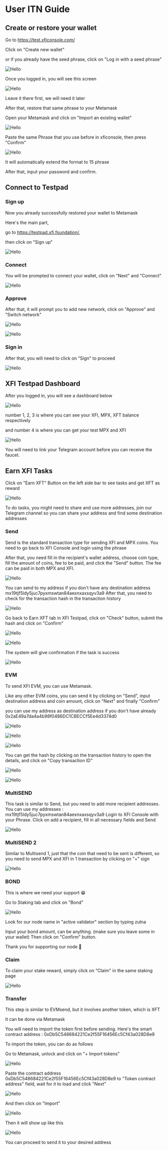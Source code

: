  
 # User ITN Guide

 ## Create or restore your wallet
Go to https://test.xficonsole.com/

Click on "Create new wallet"

or if you already have the seed phrase, click on "Log in with a seed phrase"

![Hello](https://docs.cryptonode.id/~gitbook/image?url=https:%2F%2F3497354227-files.gitbook.io%2F%7E%2Ffiles%2Fv0%2Fb%2Fgitbook-x-prod.appspot.com%2Fo%2Fspaces%252F67zQDvIDaq5eyeyj13eH%252Fuploads%252FadCoIckfL1OhBRUUwfwS%252Fimage.png%3Falt=media%26token=71819f0d-afd1-467c-bff0-fcb69d25ab86&width=768&dpr=1&quality=100&sign=dd97d9692b0cec4f494e02d4c4a1600931bad0e770c15b50d8a1b3141baf84ff)

Once you logged in, you will see this screen

![Hello](https://docs.cryptonode.id/~gitbook/image?url=https:%2F%2F3497354227-files.gitbook.io%2F%7E%2Ffiles%2Fv0%2Fb%2Fgitbook-x-prod.appspot.com%2Fo%2Fspaces%252F67zQDvIDaq5eyeyj13eH%252Fuploads%252FNutfYPwGaL0YvfKBwtin%252Fimage.png%3Falt=media%26token=474c5e52-4f65-4fb8-a5a1-86e55dbaeb6b&width=768&dpr=1&quality=100&sign=e5f7a5a8f943ab739e9ebafb8e2d0c1a0a7b5be13d64c6bae754e2f331b63a4f)

Leave it there first, we will need it later

After that, restore that same phrase to your Metamask

Open your Metamask and click on "Import an existing wallet"

![Hello](https://docs.cryptonode.id/~gitbook/image?url=https:%2F%2F3497354227-files.gitbook.io%2F%7E%2Ffiles%2Fv0%2Fb%2Fgitbook-x-prod.appspot.com%2Fo%2Fspaces%252F67zQDvIDaq5eyeyj13eH%252Fuploads%252F2zatpiZFlfvPUR6B5yC5%252Fimage.png%3Falt=media%26token=dd323ac9-8864-4fa0-88b6-1ca6b94bcb90&width=768&dpr=1&quality=100&sign=d35393efa3000198b4773cf7eeaefe9bf56818fff7309b5d9c6c25c7b48b30b4)

Paste the same Phrase that you use before in xficonsole, then press "Confirm"

![Hello](https://docs.cryptonode.id/~gitbook/image?url=https:%2F%2F3497354227-files.gitbook.io%2F%7E%2Ffiles%2Fv0%2Fb%2Fgitbook-x-prod.appspot.com%2Fo%2Fspaces%252F67zQDvIDaq5eyeyj13eH%252Fuploads%252F1YTQRCkTOZBUZOmURnxA%252Fimage.png%3Falt=media%26token=c8f9d80e-1009-4494-b962-5da73b205450&width=768&dpr=1&quality=100&sign=fd982a4a4ac9a151a3d257ee7bfcc25cf5d3df26a96427e7edb9c00687793581)

<Callout type="info" emoji="ℹ️">
It will automatically extend the format to 15 phrase
</Callout>

After that, input your password and confirm.

## Connect to Testpad

### Sign up
Now you already successfully restored your wallet to Metamask

Here's the main part,

go to https://testpad.xfi.foundation/,

then click on "Sign up"

![Hello](https://docs.cryptonode.id/~gitbook/image?url=https:%2F%2F3497354227-files.gitbook.io%2F%7E%2Ffiles%2Fv0%2Fb%2Fgitbook-x-prod.appspot.com%2Fo%2Fspaces%252F67zQDvIDaq5eyeyj13eH%252Fuploads%252FQG6zymVtndY02Enjfh8n%252Fimage.png%3Falt=media%26token=89ebb5a0-3a40-44ee-9362-d985ad28741f&width=768&dpr=1&quality=100&sign=2f5b43e553123f1fb22adad8d45aad3e37cb4430f888dabb1f9b7b9573dbc175)

### Connect

You will be prompted to connect your wallet, click on "Next" and "Connect"

![Hello](https://docs.cryptonode.id/~gitbook/image?url=https:%2F%2F3497354227-files.gitbook.io%2F%7E%2Ffiles%2Fv0%2Fb%2Fgitbook-x-prod.appspot.com%2Fo%2Fspaces%252F67zQDvIDaq5eyeyj13eH%252Fuploads%252F0EjKfAyqUl0rRHFcizYP%252Fimage.png%3Falt=media%26token=b12e3cf5-0963-47c9-8d22-f535afe30e7f&width=768&dpr=1&quality=100&sign=80adc73d08debb0ee276f081f1579c4310b59a67f5f21173d2032a8e9e501601)

### Approve

After that, it will prompt you to add new network, click on "Approve" and "Switch network"

![Hello](https://docs.cryptonode.id/~gitbook/image?url=https:%2F%2F3497354227-files.gitbook.io%2F%7E%2Ffiles%2Fv0%2Fb%2Fgitbook-x-prod.appspot.com%2Fo%2Fspaces%252F67zQDvIDaq5eyeyj13eH%252Fuploads%252Ft3DydbpyfwPChcQ29zJ8%252Fimage.png%3Falt=media%26token=b61093c6-1f11-4936-92be-8dacb92759ab&width=768&dpr=1&quality=100&sign=cb4fb1f86be7b98fbec681cc1afc29cff885f4f6865b227275b8bfef79fc0427)

![Hello](https://docs.cryptonode.id/~gitbook/image?url=https:%2F%2F3497354227-files.gitbook.io%2F%7E%2Ffiles%2Fv0%2Fb%2Fgitbook-x-prod.appspot.com%2Fo%2Fspaces%252F67zQDvIDaq5eyeyj13eH%252Fuploads%252FR6ja4Kq1h8EezAtGZ452%252Fimage.png%3Falt=media%26token=93516129-d5d0-4676-a11a-7aa74efc90ab&width=768&dpr=1&quality=100&sign=37b07a3b79fa33c83f02470a564afe70cb8878b5dfa2971f12f49476c5795c05)

### Sign in

After that, you will need to click on "Sign" to proceed

![Hello](https://docs.cryptonode.id/~gitbook/image?url=https:%2F%2F3497354227-files.gitbook.io%2F%7E%2Ffiles%2Fv0%2Fb%2Fgitbook-x-prod.appspot.com%2Fo%2Fspaces%252F67zQDvIDaq5eyeyj13eH%252Fuploads%252FFtvgJ0GdztlYwEaBT7Ov%252Fimage.png%3Falt=media%26token=e69717af-3a17-42be-8735-c2f39c66587b&width=768&dpr=1&quality=100&sign=a886edba797ba762dce35fbac6ad67a6b5e60c18495576a3c056a306b9ef0560)

## XFI Testpad Dashboard

After you logged in, you will see a dashboard below

![Hello](https://docs.cryptonode.id/~gitbook/image?url=https:%2F%2F3497354227-files.gitbook.io%2F%7E%2Ffiles%2Fv0%2Fb%2Fgitbook-x-prod.appspot.com%2Fo%2Fspaces%252F67zQDvIDaq5eyeyj13eH%252Fuploads%252Fc5D9BTqc4wPlwXpb757p%252FScreenshot%25202024-03-21%2520112953.png%3Falt=media%26token=9b2cd522-3abc-445b-9dc7-71aea9a72fe6&width=768&dpr=1&quality=100&sign=bf352722d81b5a0a215c7df1434defc358485de73ab418fc248d5485d6f1ac94)

number 1, 2, 3 is where you can see your XFI, MPX, XFT balance respectively

and number 4 is where you can get your test MPX and XFI

![Hello](https://docs.cryptonode.id/~gitbook/image?url=https:%2F%2F3497354227-files.gitbook.io%2F%7E%2Ffiles%2Fv0%2Fb%2Fgitbook-x-prod.appspot.com%2Fo%2Fspaces%252F67zQDvIDaq5eyeyj13eH%252Fuploads%252FqtLxdUDc1L8ZjJJ0lvgz%252Fimage.png%3Falt=media%26token=251644ff-0e20-45e0-8348-3c260b8f541d&width=768&dpr=1&quality=100&sign=a8acd55620eb6ad24e736243f3b15298c7c5b67a120330915818abe56ef2e67d)

You will need to link your Telegram account before you can receive the faucet.

## Earn XFI Tasks

Click on "Earn XFT" Button on the left side bar to see tasks and get XFT as reward

![Hello](https://docs.cryptonode.id/~gitbook/image?url=https:%2F%2F3497354227-files.gitbook.io%2F%7E%2Ffiles%2Fv0%2Fb%2Fgitbook-x-prod.appspot.com%2Fo%2Fspaces%252F67zQDvIDaq5eyeyj13eH%252Fuploads%252FoIIFJXHozzX8eQktZtFX%252Fimage.png%3Falt=media%26token=c7486090-1c62-49b9-801a-2057e1f4f8a0&width=768&dpr=1&quality=100&sign=c833799c535c5673ab5c42910bdf85acaa7432e327464408edaaf5d4b16bfa56)

<Callout type="info" emoji="ℹ️">
  To do tasks, you might need to share and use more addresses, join our Telegram channel so you can share your address and find some destination addresses
</Callout>

### Send
Send is the standard transaction type for sending XFI and MPX coins.
You need to go back to XFI Console and login using the phrase

After that, you need fill in the recipient's wallet address, choose coin type, fill the amount of coins, fee to be paid, and click the "Send" button. The fee can be paid in both MPX and XFI.

![Hello](https://docs.cryptonode.id/~gitbook/image?url=https:%2F%2F3497354227-files.gitbook.io%2F%7E%2Ffiles%2Fv0%2Fb%2Fgitbook-x-prod.appspot.com%2Fo%2Fspaces%252F67zQDvIDaq5eyeyj13eH%252Fuploads%252FNPYsfRYL32CfVbRgK0tZ%252Fimage.png%3Falt=media%26token=d640f340-5d84-41b2-963d-da519a0dfa5a&width=768&dpr=1&quality=100&sign=1bfea36ce2fd6e3c2d57aa107876dc8898a49e1ca73e97ad14919f25834fd434)

You can send to my address if you don't have any destination address mx19tjf5ldy5juc7pyxmswtan84aexnxaxsqyv3a9
After that, you need to check for the transaction hash in the transaction history

![Hello](https://docs.cryptonode.id/~gitbook/image?url=https:%2F%2F3497354227-files.gitbook.io%2F%7E%2Ffiles%2Fv0%2Fb%2Fgitbook-x-prod.appspot.com%2Fo%2Fspaces%252F67zQDvIDaq5eyeyj13eH%252Fuploads%252F9HhAAEQXsk9790k33G7q%252Fimage.png%3Falt=media%26token=080e92ec-fa51-449a-9ebc-1fbd42bdce47&width=768&dpr=1&quality=100&sign=55b7e9c4b0ef413b0f9846746539d988931abd650159cb0151722871a3e12a92)

Go back to Earn XFT tab in XFI Testpad, click on "Check" button, submit the hash and click on "Confirm"

![Hello](https://docs.cryptonode.id/~gitbook/image?url=https:%2F%2F3497354227-files.gitbook.io%2F%7E%2Ffiles%2Fv0%2Fb%2Fgitbook-x-prod.appspot.com%2Fo%2Fspaces%252F67zQDvIDaq5eyeyj13eH%252Fuploads%252FahahXChOEIdZaBaYnjh2%252Fimage.png%3Falt=media%26token=dadf62ad-2df6-43f5-9ddb-57df97c5aa60&width=768&dpr=1&quality=100&sign=789cef6443bcda7b04aa98d8a4e77e9bdfe9cef7c3ca47520f8425bab09d5aa0)

![Hello](https://docs.cryptonode.id/~gitbook/image?url=https:%2F%2F3497354227-files.gitbook.io%2F%7E%2Ffiles%2Fv0%2Fb%2Fgitbook-x-prod.appspot.com%2Fo%2Fspaces%252F67zQDvIDaq5eyeyj13eH%252Fuploads%252FGniSRdB06dzUeKPXzZvb%252Fimage.png%3Falt=media%26token=d24cb371-6c9c-49a0-929e-bc1936b080b4&width=768&dpr=1&quality=100&sign=50fc635a66107b9f2632cda9170df96272095c2255bd26a086ac42c59c09190b)

The system will give confirmation if the task is success

![Hello](https://docs.cryptonode.id/~gitbook/image?url=https:%2F%2F3497354227-files.gitbook.io%2F%7E%2Ffiles%2Fv0%2Fb%2Fgitbook-x-prod.appspot.com%2Fo%2Fspaces%252F67zQDvIDaq5eyeyj13eH%252Fuploads%252FU1IgyFJ6vYDIxutGleAf%252Fimage.png%3Falt=media%26token=87218ba3-9090-449e-b840-a2d773784b16&width=768&dpr=1&quality=100&sign=d72f82a5c45324ab3083061ac8909e1b24b56d21ab9d1c376010a597da8adb3c)

### EVM

To send XFI EVM, you can use Metamask.

Like any other EVM coins, you can send it by clicking on "Send", input destination address and coin amount, click on "Next" and finally "Confirm"

you can use my address as destination address if you don't have already 0x2aE49a7da4a4b98f0486DC1CBECCf5Ee4d3374d0

![Hello](https://docs.cryptonode.id/~gitbook/image?url=https:%2F%2F3497354227-files.gitbook.io%2F%7E%2Ffiles%2Fv0%2Fb%2Fgitbook-x-prod.appspot.com%2Fo%2Fspaces%252F67zQDvIDaq5eyeyj13eH%252Fuploads%252FmvEGdyLrLdsYdP9C6OCO%252Fimage.png%3Falt=media%26token=6207365f-78d6-4308-9704-39e93921eadf&width=768&dpr=1&quality=100&sign=4b37051640d3ca2f3ce0b9ff059770fb456353314bbe6dccc342a4624369311f)

![Hello](https://docs.cryptonode.id/~gitbook/image?url=https:%2F%2F3497354227-files.gitbook.io%2F%7E%2Ffiles%2Fv0%2Fb%2Fgitbook-x-prod.appspot.com%2Fo%2Fspaces%252F67zQDvIDaq5eyeyj13eH%252Fuploads%252FSRsLaXIql4VTPkLSp0PN%252Fimage.png%3Falt=media%26token=2a23fbcd-8ec4-49fe-9663-7dd06b8c4df9&width=768&dpr=1&quality=100&sign=909eaf5144491e60e4826d0a5d3eb39a1c211862e1b3202f0b6f9e3e8776d7fb)

![Hello](https://docs.cryptonode.id/~gitbook/image?url=https:%2F%2F3497354227-files.gitbook.io%2F%7E%2Ffiles%2Fv0%2Fb%2Fgitbook-x-prod.appspot.com%2Fo%2Fspaces%252F67zQDvIDaq5eyeyj13eH%252Fuploads%252FEd4RkMUYqgUn1CCpoEsK%252Fimage.png%3Falt=media%26token=45930ea0-24fb-41cb-ad1e-08a73e97c643&width=768&dpr=1&quality=100&sign=e44401b82b6124416235dc27a17035ef193e4f8d3903b82b8c87ca826e04e9de)

You can get the hash by clicking on the transaction history to open the details, and click on "Copy transaction ID"

![Hello](https://docs.cryptonode.id/~gitbook/image?url=https:%2F%2F3497354227-files.gitbook.io%2F%7E%2Ffiles%2Fv0%2Fb%2Fgitbook-x-prod.appspot.com%2Fo%2Fspaces%252F67zQDvIDaq5eyeyj13eH%252Fuploads%252FCBUf1FWLCTZ1fqc12aly%252Fimage.png%3Falt=media%26token=fded6a09-8b6c-4f37-83ff-fbe9bdd815b3&width=768&dpr=1&quality=100&sign=3a4da74aabc69ef62a80e9e759e60c03b8ff684950c356063e1ea7d61fc03802)

![Hello](https://docs.cryptonode.id/~gitbook/image?url=https:%2F%2F3497354227-files.gitbook.io%2F%7E%2Ffiles%2Fv0%2Fb%2Fgitbook-x-prod.appspot.com%2Fo%2Fspaces%252F67zQDvIDaq5eyeyj13eH%252Fuploads%252FPKzcHWjmDY2lkBIM90Zm%252Fimage.png%3Falt=media%26token=50387303-c5b3-44c6-abbc-d2400524e3da&width=768&dpr=1&quality=100&sign=21e19626207b18f32f2fefed2f6dcbe741f88d697e6a60852ab05d9fb2dbe0d1)

### MultiSEND

This task is similar to Send, but you need to add more recipient addresses.
You can use my addresses : mx19tjf5ldy5juc7pyxmswtan84aexnxaxsqyv3a9
Login to XFI Console with your Phrase.
Click on add a recipient, fill in all necessary fields and Send

![Hello](https://docs.cryptonode.id/~gitbook/image?url=https:%2F%2F3497354227-files.gitbook.io%2F%7E%2Ffiles%2Fv0%2Fb%2Fgitbook-x-prod.appspot.com%2Fo%2Fspaces%252F67zQDvIDaq5eyeyj13eH%252Fuploads%252FPB7Q9kHPzOj16UtZRbic%252Fimage.png%3Falt=media%26token=1622bd97-687e-4701-8e13-20d2efa98faf&width=768&dpr=1&quality=100&sign=5bf1a1d0e71a8a91da102fb7020009917d64d1d0e42e1986077772475c09dc99)

### MultiSEND 2

Similar to Multisend 1, just that the coin that need to be sent is different, 
so you need to send MPX and XFI in 1 transaction by clicking on "+" sign

![Hello](https://docs.cryptonode.id/~gitbook/image?url=https:%2F%2F3497354227-files.gitbook.io%2F%7E%2Ffiles%2Fv0%2Fb%2Fgitbook-x-prod.appspot.com%2Fo%2Fspaces%252F67zQDvIDaq5eyeyj13eH%252Fuploads%252FHdnczIFkyBQYH2WEliqy%252Fimage.png%3Falt=media%26token=467b8d30-9201-4566-b812-8dfb39d48506&width=768&dpr=1&quality=100&sign=282494002d68c188858469da50a98b70a5a4ff1ac7c81fd11a237ef379b56c31)

### BOND

This is where we need your support 😁

Go to Staking tab and click on "Bond"

![Hello](https://docs.cryptonode.id/~gitbook/image?url=https:%2F%2F3497354227-files.gitbook.io%2F%7E%2Ffiles%2Fv0%2Fb%2Fgitbook-x-prod.appspot.com%2Fo%2Fspaces%252F67zQDvIDaq5eyeyj13eH%252Fuploads%252FN78gCHVq1Rg7EqINx6f1%252Fimage.png%3Falt=media%26token=26bd149a-7dd7-4f18-9c71-43721d8cfa3e&width=768&dpr=1&quality=100&sign=7a72bd9692742d675b925bc184c8605ea64c0608d38be9b08553d9a6fb99386f)

Look for our node name in "active validator"  section by typing zulna

Input your bond amount, can be anything. (make sure you leave some in your wallet)
Then click on "Confirm" button.

<Callout type="info" emoji="ℹ️">
Thank you for supporting our node 🥰
</Callout>

### Claim

To claim your stake reward, simply click on "Claim" in the same staking page

![Hello](https://docs.cryptonode.id/~gitbook/image?url=https:%2F%2F3497354227-files.gitbook.io%2F%7E%2Ffiles%2Fv0%2Fb%2Fgitbook-x-prod.appspot.com%2Fo%2Fspaces%252F67zQDvIDaq5eyeyj13eH%252Fuploads%252FMmNVbDcYJO2ohLvUEXyA%252Fimage.png%3Falt=media%26token=cfc8915b-911b-4d1e-9157-89938aaac50e&width=768&dpr=1&quality=100&sign=b0bcd9abaf50610a567f0b85af12069b769bf4192bdb12303ec24455068a248c)

### Transfer

This step is similar to EVMsend, but it involves another token, which is XFT

It can be done via Metamask

<Callout type="info" emoji="ℹ️">
You will need to import the token first before sending.
Here's the smart contract address : 0xDb5C548684221Ce2f55F16456Ec5Cf43a028D8e9
</Callout>

To import the token, you can do as follows

Go to Metamask, unlock and click on "+ Import tokens"

![Hello](https://docs.cryptonode.id/~gitbook/image?url=https:%2F%2F3497354227-files.gitbook.io%2F%7E%2Ffiles%2Fv0%2Fb%2Fgitbook-x-prod.appspot.com%2Fo%2Fspaces%252F67zQDvIDaq5eyeyj13eH%252Fuploads%252FNeIxmyRl6NoMQ9RhuNJa%252FScreenshot%25202024-03-26%2520114815.png%3Falt=media%26token=230e71b6-4000-4a91-8024-82f176e4cbe5&width=768&dpr=1&quality=100&sign=30e551bde18ab744e5b4794ae974c4c741ff6a938b581462c778c63e81f6aaec)

Paste the contract address 0xDb5C548684221Ce2f55F16456Ec5Cf43a028D8e9 to "Token contract address" field, wait for it to load and click "Next"

![Hello](https://docs.cryptonode.id/~gitbook/image?url=https:%2F%2F3497354227-files.gitbook.io%2F%7E%2Ffiles%2Fv0%2Fb%2Fgitbook-x-prod.appspot.com%2Fo%2Fspaces%252F67zQDvIDaq5eyeyj13eH%252Fuploads%252FLCFM9h8oVNM37N1JAaaS%252FScreenshot%25202024-03-26%2520115459.png%3Falt=media%26token=8c7f40bf-6bb3-468f-a5c7-1744dba96a30&width=768&dpr=1&quality=100&sign=c12bf65cace486e0ea23a1d208af8758d684effe246933bdf54e01880a8e54ab)

And then click on "Import"

![Hello](https://docs.cryptonode.id/~gitbook/image?url=https:%2F%2F3497354227-files.gitbook.io%2F%7E%2Ffiles%2Fv0%2Fb%2Fgitbook-x-prod.appspot.com%2Fo%2Fspaces%252F67zQDvIDaq5eyeyj13eH%252Fuploads%252FnN03CIXO4T9Enw6EOHaj%252FScreenshot%25202024-03-26%2520115542.png%3Falt=media%26token=602f6799-87a9-4257-8ed6-0ca74bc163e9&width=768&dpr=1&quality=100&sign=93c724a735d0d007ebed6334137ca4d5a476b9838b4c52933f550cfd0b557d24)

Then it will show up like this

![Hello](https://docs.cryptonode.id/~gitbook/image?url=https:%2F%2F3497354227-files.gitbook.io%2F%7E%2Ffiles%2Fv0%2Fb%2Fgitbook-x-prod.appspot.com%2Fo%2Fspaces%252F67zQDvIDaq5eyeyj13eH%252Fuploads%252Fhewo8d0elAlNRI9qrbwu%252Fimage.png%3Falt=media%26token=d80d66eb-e06d-476a-8ec9-122f45bc69bd&width=768&dpr=1&quality=100&sign=675f597331ef1f8f7bfeef0f338bfb4983981c052a4c887f2edf312cf3d061f1)

You can proceed to send it to your desired address
